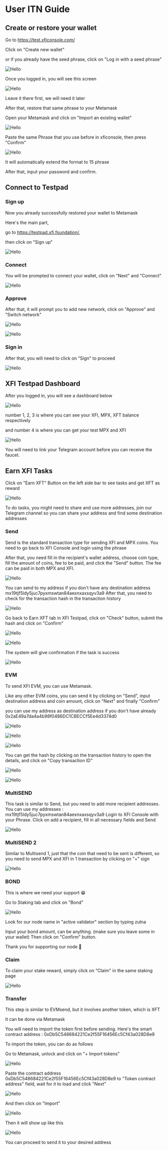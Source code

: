  
 # User ITN Guide

 ## Create or restore your wallet
Go to https://test.xficonsole.com/

Click on "Create new wallet"

or if you already have the seed phrase, click on "Log in with a seed phrase"

![Hello](https://docs.cryptonode.id/~gitbook/image?url=https:%2F%2F3497354227-files.gitbook.io%2F%7E%2Ffiles%2Fv0%2Fb%2Fgitbook-x-prod.appspot.com%2Fo%2Fspaces%252F67zQDvIDaq5eyeyj13eH%252Fuploads%252FadCoIckfL1OhBRUUwfwS%252Fimage.png%3Falt=media%26token=71819f0d-afd1-467c-bff0-fcb69d25ab86&width=768&dpr=1&quality=100&sign=dd97d9692b0cec4f494e02d4c4a1600931bad0e770c15b50d8a1b3141baf84ff)

Once you logged in, you will see this screen

![Hello](https://docs.cryptonode.id/~gitbook/image?url=https:%2F%2F3497354227-files.gitbook.io%2F%7E%2Ffiles%2Fv0%2Fb%2Fgitbook-x-prod.appspot.com%2Fo%2Fspaces%252F67zQDvIDaq5eyeyj13eH%252Fuploads%252FNutfYPwGaL0YvfKBwtin%252Fimage.png%3Falt=media%26token=474c5e52-4f65-4fb8-a5a1-86e55dbaeb6b&width=768&dpr=1&quality=100&sign=e5f7a5a8f943ab739e9ebafb8e2d0c1a0a7b5be13d64c6bae754e2f331b63a4f)

Leave it there first, we will need it later

After that, restore that same phrase to your Metamask

Open your Metamask and click on "Import an existing wallet"

![Hello](https://docs.cryptonode.id/~gitbook/image?url=https:%2F%2F3497354227-files.gitbook.io%2F%7E%2Ffiles%2Fv0%2Fb%2Fgitbook-x-prod.appspot.com%2Fo%2Fspaces%252F67zQDvIDaq5eyeyj13eH%252Fuploads%252F2zatpiZFlfvPUR6B5yC5%252Fimage.png%3Falt=media%26token=dd323ac9-8864-4fa0-88b6-1ca6b94bcb90&width=768&dpr=1&quality=100&sign=d35393efa3000198b4773cf7eeaefe9bf56818fff7309b5d9c6c25c7b48b30b4)

Paste the same Phrase that you use before in xficonsole, then press "Confirm"

![Hello](https://docs.cryptonode.id/~gitbook/image?url=https:%2F%2F3497354227-files.gitbook.io%2F%7E%2Ffiles%2Fv0%2Fb%2Fgitbook-x-prod.appspot.com%2Fo%2Fspaces%252F67zQDvIDaq5eyeyj13eH%252Fuploads%252F1YTQRCkTOZBUZOmURnxA%252Fimage.png%3Falt=media%26token=c8f9d80e-1009-4494-b962-5da73b205450&width=768&dpr=1&quality=100&sign=fd982a4a4ac9a151a3d257ee7bfcc25cf5d3df26a96427e7edb9c00687793581)

<Callout type="info" emoji="ℹ️">
It will automatically extend the format to 15 phrase
</Callout>

After that, input your password and confirm.

## Connect to Testpad

### Sign up
Now you already successfully restored your wallet to Metamask

Here's the main part,

go to https://testpad.xfi.foundation/,

then click on "Sign up"

![Hello](https://docs.cryptonode.id/~gitbook/image?url=https:%2F%2F3497354227-files.gitbook.io%2F%7E%2Ffiles%2Fv0%2Fb%2Fgitbook-x-prod.appspot.com%2Fo%2Fspaces%252F67zQDvIDaq5eyeyj13eH%252Fuploads%252FQG6zymVtndY02Enjfh8n%252Fimage.png%3Falt=media%26token=89ebb5a0-3a40-44ee-9362-d985ad28741f&width=768&dpr=1&quality=100&sign=2f5b43e553123f1fb22adad8d45aad3e37cb4430f888dabb1f9b7b9573dbc175)

### Connect

You will be prompted to connect your wallet, click on "Next" and "Connect"

![Hello](https://docs.cryptonode.id/~gitbook/image?url=https:%2F%2F3497354227-files.gitbook.io%2F%7E%2Ffiles%2Fv0%2Fb%2Fgitbook-x-prod.appspot.com%2Fo%2Fspaces%252F67zQDvIDaq5eyeyj13eH%252Fuploads%252F0EjKfAyqUl0rRHFcizYP%252Fimage.png%3Falt=media%26token=b12e3cf5-0963-47c9-8d22-f535afe30e7f&width=768&dpr=1&quality=100&sign=80adc73d08debb0ee276f081f1579c4310b59a67f5f21173d2032a8e9e501601)

### Approve

After that, it will prompt you to add new network, click on "Approve" and "Switch network"

![Hello](https://docs.cryptonode.id/~gitbook/image?url=https:%2F%2F3497354227-files.gitbook.io%2F%7E%2Ffiles%2Fv0%2Fb%2Fgitbook-x-prod.appspot.com%2Fo%2Fspaces%252F67zQDvIDaq5eyeyj13eH%252Fuploads%252Ft3DydbpyfwPChcQ29zJ8%252Fimage.png%3Falt=media%26token=b61093c6-1f11-4936-92be-8dacb92759ab&width=768&dpr=1&quality=100&sign=cb4fb1f86be7b98fbec681cc1afc29cff885f4f6865b227275b8bfef79fc0427)

![Hello](https://docs.cryptonode.id/~gitbook/image?url=https:%2F%2F3497354227-files.gitbook.io%2F%7E%2Ffiles%2Fv0%2Fb%2Fgitbook-x-prod.appspot.com%2Fo%2Fspaces%252F67zQDvIDaq5eyeyj13eH%252Fuploads%252FR6ja4Kq1h8EezAtGZ452%252Fimage.png%3Falt=media%26token=93516129-d5d0-4676-a11a-7aa74efc90ab&width=768&dpr=1&quality=100&sign=37b07a3b79fa33c83f02470a564afe70cb8878b5dfa2971f12f49476c5795c05)

### Sign in

After that, you will need to click on "Sign" to proceed

![Hello](https://docs.cryptonode.id/~gitbook/image?url=https:%2F%2F3497354227-files.gitbook.io%2F%7E%2Ffiles%2Fv0%2Fb%2Fgitbook-x-prod.appspot.com%2Fo%2Fspaces%252F67zQDvIDaq5eyeyj13eH%252Fuploads%252FFtvgJ0GdztlYwEaBT7Ov%252Fimage.png%3Falt=media%26token=e69717af-3a17-42be-8735-c2f39c66587b&width=768&dpr=1&quality=100&sign=a886edba797ba762dce35fbac6ad67a6b5e60c18495576a3c056a306b9ef0560)

## XFI Testpad Dashboard

After you logged in, you will see a dashboard below

![Hello](https://docs.cryptonode.id/~gitbook/image?url=https:%2F%2F3497354227-files.gitbook.io%2F%7E%2Ffiles%2Fv0%2Fb%2Fgitbook-x-prod.appspot.com%2Fo%2Fspaces%252F67zQDvIDaq5eyeyj13eH%252Fuploads%252Fc5D9BTqc4wPlwXpb757p%252FScreenshot%25202024-03-21%2520112953.png%3Falt=media%26token=9b2cd522-3abc-445b-9dc7-71aea9a72fe6&width=768&dpr=1&quality=100&sign=bf352722d81b5a0a215c7df1434defc358485de73ab418fc248d5485d6f1ac94)

number 1, 2, 3 is where you can see your XFI, MPX, XFT balance respectively

and number 4 is where you can get your test MPX and XFI

![Hello](https://docs.cryptonode.id/~gitbook/image?url=https:%2F%2F3497354227-files.gitbook.io%2F%7E%2Ffiles%2Fv0%2Fb%2Fgitbook-x-prod.appspot.com%2Fo%2Fspaces%252F67zQDvIDaq5eyeyj13eH%252Fuploads%252FqtLxdUDc1L8ZjJJ0lvgz%252Fimage.png%3Falt=media%26token=251644ff-0e20-45e0-8348-3c260b8f541d&width=768&dpr=1&quality=100&sign=a8acd55620eb6ad24e736243f3b15298c7c5b67a120330915818abe56ef2e67d)

You will need to link your Telegram account before you can receive the faucet.

## Earn XFI Tasks

Click on "Earn XFT" Button on the left side bar to see tasks and get XFT as reward

![Hello](https://docs.cryptonode.id/~gitbook/image?url=https:%2F%2F3497354227-files.gitbook.io%2F%7E%2Ffiles%2Fv0%2Fb%2Fgitbook-x-prod.appspot.com%2Fo%2Fspaces%252F67zQDvIDaq5eyeyj13eH%252Fuploads%252FoIIFJXHozzX8eQktZtFX%252Fimage.png%3Falt=media%26token=c7486090-1c62-49b9-801a-2057e1f4f8a0&width=768&dpr=1&quality=100&sign=c833799c535c5673ab5c42910bdf85acaa7432e327464408edaaf5d4b16bfa56)

<Callout type="info" emoji="ℹ️">
  To do tasks, you might need to share and use more addresses, join our Telegram channel so you can share your address and find some destination addresses
</Callout>

### Send
Send is the standard transaction type for sending XFI and MPX coins.
You need to go back to XFI Console and login using the phrase

After that, you need fill in the recipient's wallet address, choose coin type, fill the amount of coins, fee to be paid, and click the "Send" button. The fee can be paid in both MPX and XFI.

![Hello](https://docs.cryptonode.id/~gitbook/image?url=https:%2F%2F3497354227-files.gitbook.io%2F%7E%2Ffiles%2Fv0%2Fb%2Fgitbook-x-prod.appspot.com%2Fo%2Fspaces%252F67zQDvIDaq5eyeyj13eH%252Fuploads%252FNPYsfRYL32CfVbRgK0tZ%252Fimage.png%3Falt=media%26token=d640f340-5d84-41b2-963d-da519a0dfa5a&width=768&dpr=1&quality=100&sign=1bfea36ce2fd6e3c2d57aa107876dc8898a49e1ca73e97ad14919f25834fd434)

You can send to my address if you don't have any destination address mx19tjf5ldy5juc7pyxmswtan84aexnxaxsqyv3a9
After that, you need to check for the transaction hash in the transaction history

![Hello](https://docs.cryptonode.id/~gitbook/image?url=https:%2F%2F3497354227-files.gitbook.io%2F%7E%2Ffiles%2Fv0%2Fb%2Fgitbook-x-prod.appspot.com%2Fo%2Fspaces%252F67zQDvIDaq5eyeyj13eH%252Fuploads%252F9HhAAEQXsk9790k33G7q%252Fimage.png%3Falt=media%26token=080e92ec-fa51-449a-9ebc-1fbd42bdce47&width=768&dpr=1&quality=100&sign=55b7e9c4b0ef413b0f9846746539d988931abd650159cb0151722871a3e12a92)

Go back to Earn XFT tab in XFI Testpad, click on "Check" button, submit the hash and click on "Confirm"

![Hello](https://docs.cryptonode.id/~gitbook/image?url=https:%2F%2F3497354227-files.gitbook.io%2F%7E%2Ffiles%2Fv0%2Fb%2Fgitbook-x-prod.appspot.com%2Fo%2Fspaces%252F67zQDvIDaq5eyeyj13eH%252Fuploads%252FahahXChOEIdZaBaYnjh2%252Fimage.png%3Falt=media%26token=dadf62ad-2df6-43f5-9ddb-57df97c5aa60&width=768&dpr=1&quality=100&sign=789cef6443bcda7b04aa98d8a4e77e9bdfe9cef7c3ca47520f8425bab09d5aa0)

![Hello](https://docs.cryptonode.id/~gitbook/image?url=https:%2F%2F3497354227-files.gitbook.io%2F%7E%2Ffiles%2Fv0%2Fb%2Fgitbook-x-prod.appspot.com%2Fo%2Fspaces%252F67zQDvIDaq5eyeyj13eH%252Fuploads%252FGniSRdB06dzUeKPXzZvb%252Fimage.png%3Falt=media%26token=d24cb371-6c9c-49a0-929e-bc1936b080b4&width=768&dpr=1&quality=100&sign=50fc635a66107b9f2632cda9170df96272095c2255bd26a086ac42c59c09190b)

The system will give confirmation if the task is success

![Hello](https://docs.cryptonode.id/~gitbook/image?url=https:%2F%2F3497354227-files.gitbook.io%2F%7E%2Ffiles%2Fv0%2Fb%2Fgitbook-x-prod.appspot.com%2Fo%2Fspaces%252F67zQDvIDaq5eyeyj13eH%252Fuploads%252FU1IgyFJ6vYDIxutGleAf%252Fimage.png%3Falt=media%26token=87218ba3-9090-449e-b840-a2d773784b16&width=768&dpr=1&quality=100&sign=d72f82a5c45324ab3083061ac8909e1b24b56d21ab9d1c376010a597da8adb3c)

### EVM

To send XFI EVM, you can use Metamask.

Like any other EVM coins, you can send it by clicking on "Send", input destination address and coin amount, click on "Next" and finally "Confirm"

you can use my address as destination address if you don't have already 0x2aE49a7da4a4b98f0486DC1CBECCf5Ee4d3374d0

![Hello](https://docs.cryptonode.id/~gitbook/image?url=https:%2F%2F3497354227-files.gitbook.io%2F%7E%2Ffiles%2Fv0%2Fb%2Fgitbook-x-prod.appspot.com%2Fo%2Fspaces%252F67zQDvIDaq5eyeyj13eH%252Fuploads%252FmvEGdyLrLdsYdP9C6OCO%252Fimage.png%3Falt=media%26token=6207365f-78d6-4308-9704-39e93921eadf&width=768&dpr=1&quality=100&sign=4b37051640d3ca2f3ce0b9ff059770fb456353314bbe6dccc342a4624369311f)

![Hello](https://docs.cryptonode.id/~gitbook/image?url=https:%2F%2F3497354227-files.gitbook.io%2F%7E%2Ffiles%2Fv0%2Fb%2Fgitbook-x-prod.appspot.com%2Fo%2Fspaces%252F67zQDvIDaq5eyeyj13eH%252Fuploads%252FSRsLaXIql4VTPkLSp0PN%252Fimage.png%3Falt=media%26token=2a23fbcd-8ec4-49fe-9663-7dd06b8c4df9&width=768&dpr=1&quality=100&sign=909eaf5144491e60e4826d0a5d3eb39a1c211862e1b3202f0b6f9e3e8776d7fb)

![Hello](https://docs.cryptonode.id/~gitbook/image?url=https:%2F%2F3497354227-files.gitbook.io%2F%7E%2Ffiles%2Fv0%2Fb%2Fgitbook-x-prod.appspot.com%2Fo%2Fspaces%252F67zQDvIDaq5eyeyj13eH%252Fuploads%252FEd4RkMUYqgUn1CCpoEsK%252Fimage.png%3Falt=media%26token=45930ea0-24fb-41cb-ad1e-08a73e97c643&width=768&dpr=1&quality=100&sign=e44401b82b6124416235dc27a17035ef193e4f8d3903b82b8c87ca826e04e9de)

You can get the hash by clicking on the transaction history to open the details, and click on "Copy transaction ID"

![Hello](https://docs.cryptonode.id/~gitbook/image?url=https:%2F%2F3497354227-files.gitbook.io%2F%7E%2Ffiles%2Fv0%2Fb%2Fgitbook-x-prod.appspot.com%2Fo%2Fspaces%252F67zQDvIDaq5eyeyj13eH%252Fuploads%252FCBUf1FWLCTZ1fqc12aly%252Fimage.png%3Falt=media%26token=fded6a09-8b6c-4f37-83ff-fbe9bdd815b3&width=768&dpr=1&quality=100&sign=3a4da74aabc69ef62a80e9e759e60c03b8ff684950c356063e1ea7d61fc03802)

![Hello](https://docs.cryptonode.id/~gitbook/image?url=https:%2F%2F3497354227-files.gitbook.io%2F%7E%2Ffiles%2Fv0%2Fb%2Fgitbook-x-prod.appspot.com%2Fo%2Fspaces%252F67zQDvIDaq5eyeyj13eH%252Fuploads%252FPKzcHWjmDY2lkBIM90Zm%252Fimage.png%3Falt=media%26token=50387303-c5b3-44c6-abbc-d2400524e3da&width=768&dpr=1&quality=100&sign=21e19626207b18f32f2fefed2f6dcbe741f88d697e6a60852ab05d9fb2dbe0d1)

### MultiSEND

This task is similar to Send, but you need to add more recipient addresses.
You can use my addresses : mx19tjf5ldy5juc7pyxmswtan84aexnxaxsqyv3a9
Login to XFI Console with your Phrase.
Click on add a recipient, fill in all necessary fields and Send

![Hello](https://docs.cryptonode.id/~gitbook/image?url=https:%2F%2F3497354227-files.gitbook.io%2F%7E%2Ffiles%2Fv0%2Fb%2Fgitbook-x-prod.appspot.com%2Fo%2Fspaces%252F67zQDvIDaq5eyeyj13eH%252Fuploads%252FPB7Q9kHPzOj16UtZRbic%252Fimage.png%3Falt=media%26token=1622bd97-687e-4701-8e13-20d2efa98faf&width=768&dpr=1&quality=100&sign=5bf1a1d0e71a8a91da102fb7020009917d64d1d0e42e1986077772475c09dc99)

### MultiSEND 2

Similar to Multisend 1, just that the coin that need to be sent is different, 
so you need to send MPX and XFI in 1 transaction by clicking on "+" sign

![Hello](https://docs.cryptonode.id/~gitbook/image?url=https:%2F%2F3497354227-files.gitbook.io%2F%7E%2Ffiles%2Fv0%2Fb%2Fgitbook-x-prod.appspot.com%2Fo%2Fspaces%252F67zQDvIDaq5eyeyj13eH%252Fuploads%252FHdnczIFkyBQYH2WEliqy%252Fimage.png%3Falt=media%26token=467b8d30-9201-4566-b812-8dfb39d48506&width=768&dpr=1&quality=100&sign=282494002d68c188858469da50a98b70a5a4ff1ac7c81fd11a237ef379b56c31)

### BOND

This is where we need your support 😁

Go to Staking tab and click on "Bond"

![Hello](https://docs.cryptonode.id/~gitbook/image?url=https:%2F%2F3497354227-files.gitbook.io%2F%7E%2Ffiles%2Fv0%2Fb%2Fgitbook-x-prod.appspot.com%2Fo%2Fspaces%252F67zQDvIDaq5eyeyj13eH%252Fuploads%252FN78gCHVq1Rg7EqINx6f1%252Fimage.png%3Falt=media%26token=26bd149a-7dd7-4f18-9c71-43721d8cfa3e&width=768&dpr=1&quality=100&sign=7a72bd9692742d675b925bc184c8605ea64c0608d38be9b08553d9a6fb99386f)

Look for our node name in "active validator"  section by typing zulna

Input your bond amount, can be anything. (make sure you leave some in your wallet)
Then click on "Confirm" button.

<Callout type="info" emoji="ℹ️">
Thank you for supporting our node 🥰
</Callout>

### Claim

To claim your stake reward, simply click on "Claim" in the same staking page

![Hello](https://docs.cryptonode.id/~gitbook/image?url=https:%2F%2F3497354227-files.gitbook.io%2F%7E%2Ffiles%2Fv0%2Fb%2Fgitbook-x-prod.appspot.com%2Fo%2Fspaces%252F67zQDvIDaq5eyeyj13eH%252Fuploads%252FMmNVbDcYJO2ohLvUEXyA%252Fimage.png%3Falt=media%26token=cfc8915b-911b-4d1e-9157-89938aaac50e&width=768&dpr=1&quality=100&sign=b0bcd9abaf50610a567f0b85af12069b769bf4192bdb12303ec24455068a248c)

### Transfer

This step is similar to EVMsend, but it involves another token, which is XFT

It can be done via Metamask

<Callout type="info" emoji="ℹ️">
You will need to import the token first before sending.
Here's the smart contract address : 0xDb5C548684221Ce2f55F16456Ec5Cf43a028D8e9
</Callout>

To import the token, you can do as follows

Go to Metamask, unlock and click on "+ Import tokens"

![Hello](https://docs.cryptonode.id/~gitbook/image?url=https:%2F%2F3497354227-files.gitbook.io%2F%7E%2Ffiles%2Fv0%2Fb%2Fgitbook-x-prod.appspot.com%2Fo%2Fspaces%252F67zQDvIDaq5eyeyj13eH%252Fuploads%252FNeIxmyRl6NoMQ9RhuNJa%252FScreenshot%25202024-03-26%2520114815.png%3Falt=media%26token=230e71b6-4000-4a91-8024-82f176e4cbe5&width=768&dpr=1&quality=100&sign=30e551bde18ab744e5b4794ae974c4c741ff6a938b581462c778c63e81f6aaec)

Paste the contract address 0xDb5C548684221Ce2f55F16456Ec5Cf43a028D8e9 to "Token contract address" field, wait for it to load and click "Next"

![Hello](https://docs.cryptonode.id/~gitbook/image?url=https:%2F%2F3497354227-files.gitbook.io%2F%7E%2Ffiles%2Fv0%2Fb%2Fgitbook-x-prod.appspot.com%2Fo%2Fspaces%252F67zQDvIDaq5eyeyj13eH%252Fuploads%252FLCFM9h8oVNM37N1JAaaS%252FScreenshot%25202024-03-26%2520115459.png%3Falt=media%26token=8c7f40bf-6bb3-468f-a5c7-1744dba96a30&width=768&dpr=1&quality=100&sign=c12bf65cace486e0ea23a1d208af8758d684effe246933bdf54e01880a8e54ab)

And then click on "Import"

![Hello](https://docs.cryptonode.id/~gitbook/image?url=https:%2F%2F3497354227-files.gitbook.io%2F%7E%2Ffiles%2Fv0%2Fb%2Fgitbook-x-prod.appspot.com%2Fo%2Fspaces%252F67zQDvIDaq5eyeyj13eH%252Fuploads%252FnN03CIXO4T9Enw6EOHaj%252FScreenshot%25202024-03-26%2520115542.png%3Falt=media%26token=602f6799-87a9-4257-8ed6-0ca74bc163e9&width=768&dpr=1&quality=100&sign=93c724a735d0d007ebed6334137ca4d5a476b9838b4c52933f550cfd0b557d24)

Then it will show up like this

![Hello](https://docs.cryptonode.id/~gitbook/image?url=https:%2F%2F3497354227-files.gitbook.io%2F%7E%2Ffiles%2Fv0%2Fb%2Fgitbook-x-prod.appspot.com%2Fo%2Fspaces%252F67zQDvIDaq5eyeyj13eH%252Fuploads%252Fhewo8d0elAlNRI9qrbwu%252Fimage.png%3Falt=media%26token=d80d66eb-e06d-476a-8ec9-122f45bc69bd&width=768&dpr=1&quality=100&sign=675f597331ef1f8f7bfeef0f338bfb4983981c052a4c887f2edf312cf3d061f1)

You can proceed to send it to your desired address
